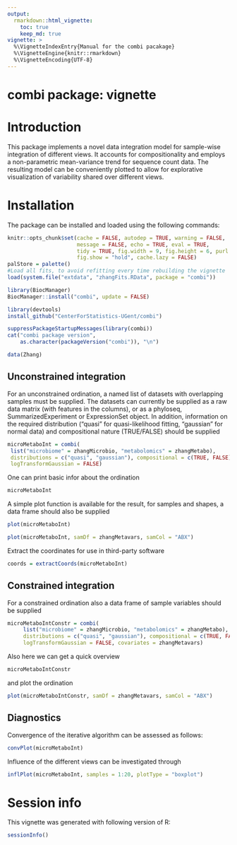 ```yaml
---
output: 
  rmarkdown::html_vignette:
    toc: true
    keep_md: true
vignette: >
  %\VignetteIndexEntry{Manual for the combi pacakage}
  %\VignetteEngine{knitr::rmarkdown}
  %\VignetteEncoding{UTF-8}
---
```


# combi package: vignette

\setcounter{tocdepth}{5}
\tableofcontents

# Introduction

This package implements a novel data integration model for sample-wise integration of different views. It accounts for compositionality and employs a non-parametric mean-variance trend for sequence count data. The resulting model can be conveniently plotted to allow for explorative visualization of variability shared over different views.

<!-- # Publication -->

<!-- The underlying method of the combi package is described in detail in the following article:  -->

# Installation

The package can be installed and loaded using the following commands:

```r
knitr::opts_chunk$set(cache = FALSE, autodep = TRUE, warning = FALSE, 
                      message = FALSE, echo = TRUE, eval = TRUE, 
                      tidy = TRUE, fig.width = 9, fig.height = 6, purl = TRUE, 
                      fig.show = "hold", cache.lazy = FALSE)
palStore = palette()
#Load all fits, to avoid refitting every time rebuilding the vignette
load(system.file("extdata", "zhangFits.RData", package = "combi"))
```

```r
library(BiocManager)
BiocManager::install("combi", update = FALSE)
```

```r
library(devtools)
install_github("CenterForStatistics-UGent/combi")
```

```r
suppressPackageStartupMessages(library(combi))
cat("combi package version", 
    as.character(packageVersion("combi")), "\n")
```

```r
data(Zhang)
```

## Unconstrained integration

For an unconstrained ordination, a named list of datasets with overlapping samples must be supplied. The datasets can currently be supplied as a raw data matrix (with features in the columns), or as a phyloseq, SummarizedExperiment or ExpressionSet object. In addition, information on the required distribution ("quasi" for quasi-likelihood fitting, "gaussian" for normal data) and compositional nature (TRUE/FALSE) should be supplied

```r
microMetaboInt = combi(
 list("microbiome" = zhangMicrobio, "metabolomics" = zhangMetabo),
 distributions = c("quasi", "gaussian"), compositional = c(TRUE, FALSE),
 logTransformGaussian = FALSE)
```

One can print basic infor about the ordination

```r
microMetaboInt
```

A simple plot function is available for the result, for samples and shapes, a data frame should also be supplied

```r
plot(microMetaboInt)
```

```r
plot(microMetaboInt, samDf = zhangMetavars, samCol = "ABX")
```

Extract the coordinates for use in third-party software

```r
coords = extractCoords(microMetaboInt)
```

## Constrained integration

For a constrained ordination also a data frame of sample variables should be supplied

```r
microMetaboIntConstr = combi(
     list("microbiome" = zhangMicrobio, "metabolomics" = zhangMetabo),
     distributions = c("quasi", "gaussian"), compositional = c(TRUE, FALSE),
     logTransformGaussian = FALSE, covariates = zhangMetavars)
```

Also here we can get a quick overview

```r
microMetaboIntConstr
```

and plot the ordination

```r
plot(microMetaboIntConstr, samDf = zhangMetavars, samCol = "ABX")
```

## Diagnostics

Convergence of the iterative algorithm can be assessed as follows:

```r
convPlot(microMetaboInt)
```

Influence of the different views can be investigated through

```r
inflPlot(microMetaboInt, samples = 1:20, plotType = "boxplot")
```

# Session info

This vignette was generated with following version of R:

```r
sessionInfo()
```
